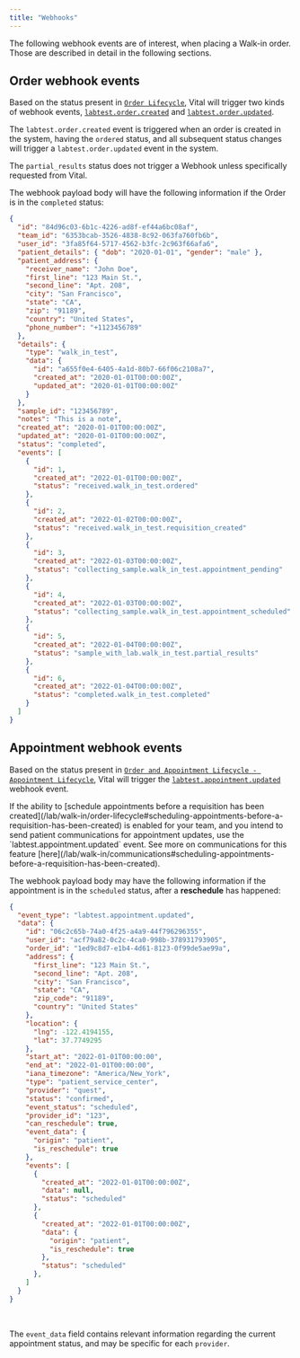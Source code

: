 ```yaml
---
title: "Webhooks"
---
```


The following webhook events are of interest, when placing a Walk-in order. Those are
described in detail in the following sections.

## Order webhook events

Based on the status present in [`Order Lifecycle`](/lab/walk-in/order-lifecycle),
Vital will trigger two kinds of webhook events, [`labtest.order.created`](/event-catalog/labtest.order.created) and
[`labtest.order.updated`](/event-catalog/labtest.order.updated).

The `labtest.order.created` event is triggered when an order is created in the system,
having the `ordered` status, and all subsequent status changes will trigger a `labtest.order.updated` event in the system.

<Note>The `partial_results` status does not trigger a Webhook unless specifically requested from Vital.</Note>

The webhook payload body will have the following information if the Order is in the `completed` status:

```json Walk-in Order Updated
{
  "id": "84d96c03-6b1c-4226-ad8f-ef44a6bc08af",
  "team_id": "6353bcab-3526-4838-8c92-063fa760fb6b",
  "user_id": "3fa85f64-5717-4562-b3fc-2c963f66afa6",
  "patient_details": { "dob": "2020-01-01", "gender": "male" },
  "patient_address": {
    "receiver_name": "John Doe",
    "first_line": "123 Main St.",
    "second_line": "Apt. 208",
    "city": "San Francisco",
    "state": "CA",
    "zip": "91189",
    "country": "United States",
    "phone_number": "+1123456789"
  },
  "details": {
    "type": "walk_in_test",
    "data": {
      "id": "a655f0e4-6405-4a1d-80b7-66f06c2108a7",
      "created_at": "2020-01-01T00:00:00Z",
      "updated_at": "2020-01-01T00:00:00Z"
    }
  },
  "sample_id": "123456789",
  "notes": "This is a note",
  "created_at": "2020-01-01T00:00:00Z",
  "updated_at": "2020-01-01T00:00:00Z",
  "status": "completed",
  "events": [
    {
      "id": 1,
      "created_at": "2022-01-01T00:00:00Z",
      "status": "received.walk_in_test.ordered"
    },
    {
      "id": 2,
      "created_at": "2022-01-02T00:00:00Z",
      "status": "received.walk_in_test.requisition_created"
    },
    {
      "id": 3,
      "created_at": "2022-01-03T00:00:00Z",
      "status": "collecting_sample.walk_in_test.appointment_pending"
    },
    {
      "id": 4,
      "created_at": "2022-01-03T00:00:00Z",
      "status": "collecting_sample.walk_in_test.appointment_scheduled"
    },
    {
      "id": 5,
      "created_at": "2022-01-04T00:00:00Z",
      "status": "sample_with_lab.walk_in_test.partial_results"
    },
    {
      "id": 6,
      "created_at": "2022-01-04T00:00:00Z",
      "status": "completed.walk_in_test.completed"
    }
  ]
}
```

## Appointment webhook events

Based on the status present in [`Order and Appointment Lifecycle - Appointment Lifecycle`](/lab/walk-in/order-lifecycle#appointment-lifecycle),
Vital will trigger the [`labtest.appointment.updated`](/event-catalog/labtest.appointment.updated) webhook event.

<Info>
    If the ability to [schedule appointments before a requisition has been created](/lab/walk-in/order-lifecycle#scheduling-appointments-before-a-requisition-has-been-created) is enabled for your team, and you intend to send patient communications for appointment updates, use the `labtest.appointment.updated` event. See more on communications for this feature [here](/lab/walk-in/communications#scheduling-appointments-before-a-requisition-has-been-created).
</Info>

The webhook payload body may have the following information if the appointment is in the `scheduled` status, after a **reschedule** has happened:

```json Phlebotomy Appointment Updated
{
  "event_type": "labtest.appointment.updated",
  "data": {
    "id": "06c2c65b-74a0-4f25-a4a9-44f796296355",
    "user_id": "acf79a82-0c2c-4ca0-998b-378931793905",
    "order_id": "1ed9c8d7-e1b4-4d61-8123-0f99de5ae99a",
    "address": {
      "first_line": "123 Main St.",
      "second_line": "Apt. 208",
      "city": "San Francisco",
      "state": "CA",
      "zip_code": "91189",
      "country": "United States"
    },
    "location": {
      "lng": -122.4194155,
      "lat": 37.7749295
    },
    "start_at": "2022-01-01T00:00:00",
    "end_at": "2022-01-01T00:00:00",
    "iana_timezone": "America/New_York",
    "type": "patient_service_center",
    "provider": "quest",
    "status": "confirmed",
    "event_status": "scheduled",
    "provider_id": "123",
    "can_reschedule": true,
    "event_data": {
      "origin": "patient",
      "is_reschedule": true
    },
    "events": [
      {
        "created_at": "2022-01-01T00:00:00Z",
        "data": null,
        "status": "scheduled"
      },
      {
        "created_at": "2022-01-01T00:00:00Z",
        "data": {
          "origin": "patient",
          "is_reschedule": true
        },
        "status": "scheduled"
      },
    ]
  }
}
```

<br/>

<Info>The `event_data` field contains relevant information regarding the current appointment status, and may be specific for each `provider`.</Info>